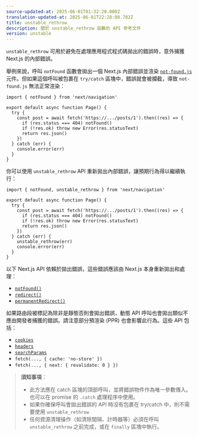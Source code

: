 ```yaml
---
source-updated-at: 2025-06-01T01:32:20.000Z
translation-updated-at: 2025-06-01T22:28:08.702Z
title: unstable_rethrow
description: 關於 unstable_rethrow 函數的 API 參考文件
version: unstable
---
```


`unstable_rethrow` 可用於避免在處理應用程式程式碼拋出的錯誤時，意外捕獲 Next.js 的內部錯誤。

舉例來說，呼叫 `notFound` 函數會拋出一個 Next.js 內部錯誤並渲染 [`not-found.js`](/docs/app/api-reference/file-conventions/not-found) 元件。但如果這個呼叫被包裹在 `try/catch` 區塊中，錯誤就會被攔截，導致 `not-found.js` 無法正常渲染：

```tsx filename="@/app/ui/component.tsx"
import { notFound } from 'next/navigation'

export default async function Page() {
  try {
    const post = await fetch('https://.../posts/1').then((res) => {
      if (res.status === 404) notFound()
      if (!res.ok) throw new Error(res.statusText)
      return res.json()
    })
  } catch (err) {
    console.error(err)
  }
}
```

你可以使用 `unstable_rethrow` API 重新拋出內部錯誤，讓預期行為得以繼續執行：

```tsx filename="@/app/ui/component.tsx"
import { notFound, unstable_rethrow } from 'next/navigation'

export default async function Page() {
  try {
    const post = await fetch('https://.../posts/1').then((res) => {
      if (res.status === 404) notFound()
      if (!res.ok) throw new Error(res.statusText)
      return res.json()
    })
  } catch (err) {
    unstable_rethrow(err)
    console.error(err)
  }
}
```

以下 Next.js API 依賴於拋出錯誤，這些錯誤應該由 Next.js 本身重新拋出和處理：

- [`notFound()`](/docs/app/api-reference/functions/not-found)
- [`redirect()`](/docs/app/guides/redirecting#redirect-function)
- [`permanentRedirect()`](/docs/app/guides/redirecting#permanentredirect-function)

如果路由段被標記為除非是靜態否則會拋出錯誤，動態 API 呼叫也會拋出類似不應由開發者捕獲的錯誤。請注意部分預渲染 (PPR) 也會影響此行為。這些 API 包括：

- [`cookies`](/docs/app/api-reference/functions/cookies)
- [`headers`](/docs/app/api-reference/functions/headers)
- [`searchParams`](/docs/app/api-reference/file-conventions/page#searchparams-optional)
- `fetch(..., { cache: 'no-store' })`
- `fetch(..., { next: { revalidate: 0 } })`

> **須知事項**：
>
> - 此方法應在 catch 區塊的頂部呼叫，並將錯誤物件作為唯一參數傳入。也可以在 promise 的 `.catch` 處理程序中使用。
> - 如果你確保呼叫會拋出錯誤的 API 時沒有包裹在 try/catch 中，則不需要使用 `unstable_rethrow`
> - 任何資源清理操作（如清除間隔、計時器等）必須在呼叫 `unstable_rethrow` 之前完成，或在 `finally` 區塊中執行。